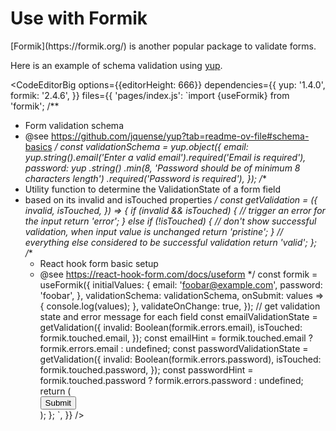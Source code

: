 
# Use with Formik

<Callout type="info" emoji="💡️">
    [Formik](https://formik.org/) is another popular package to validate forms.
</Callout>

Here is an example of schema validation using [yup](https://github.com/jquense/yup).

<CodeEditorBig
    options={{editorHeight: 666}}
    dependencies={{
        yup: '1.4.0',
        formik: '2.4.6',
    }}
    files={{
        'pages/index.js': `import {useFormik} from 'formik';
/**
 * Form validation schema
 * @see https://github.com/jquense/yup?tab=readme-ov-file#schema-basics
 */
const validationSchema = yup.object({
    email: yup.string().email('Enter a valid email').required('Email is required'),
    password: yup
        .string()
        .min(8, 'Password should be of minimum 8 characters length')
        .required('Password is required'),
});
/**
 * Utility function to determine the ValidationState of a form field
 * based on its invalid and isTouched properties
 */
const getValidation = ({
    invalid,
    isTouched,
}) => {
    if (invalid && isTouched) {
        // trigger an error for the input
        return 'error';
    } else if (!isTouched) {
        // don't show successful validation, when input value is unchanged
        return 'pristine';
    }
    // everything else considered to be successful validation
    return 'valid';
};
    /**
     * React hook form basic setup
     * @see https://react-hook-form.com/docs/useform
     */
    const formik = useFormik({
        initialValues: {
            email: 'foobar@example.com',
            password: 'foobar',
        },
        validationSchema: validationSchema,
        onSubmit: values => {
            console.log(values);
        },
        validateOnChange: true,
    });
    // get validation state and error message for each field
    const emailValidationState = getValidation({
        invalid: Boolean(formik.errors.email),
        isTouched: formik.touched.email,
    });
    const emailHint = formik.touched.email ? formik.errors.email : undefined;
    const passwordValidationState = getValidation({
        invalid: Boolean(formik.errors.password),
        isTouched: formik.touched.password,
    });
    const passwordHint = formik.touched.password ? formik.errors.password : undefined;
        return (
            <KovalForm onSubmit={formik.handleSubmit}>
                <FormField label="Email" hint={emailHint}>
                    <InputText
                        name="email"
                        value={formik.values.email}
                        onChange={formik.handleChange}
                        onBlur={formik.handleBlur}
                        validation={emailValidationState}
                        errorMessage={formik.errors.email}
                    />
                </FormField>
                <FormField label="Password" hint={passwordHint}>
                    <InputPassword
                        name="password"
                        value={formik.values.password}
                        onChange={formik.handleChange}
                        onBlur={formik.handleBlur}
                        validation={passwordValidationState}
                        errorMessage={formik.errors.password}
                    />
                </FormField>
                <div>
                    <Button type="submit">Submit</Button>
                </div>
            </KovalForm>
        );
    };
`,
    }}
/>
